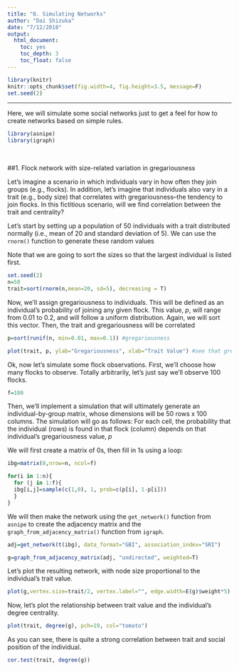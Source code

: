 ```yaml
---
title: "8. Simulating Networks"
author: "Dai Shizuka"
date: "7/12/2018"
output: 
  html_document:
    toc: yes
    toc_depth: 3
    toc_float: false
---
```



```r
library(knitr)
knitr::opts_chunk$set(fig.width=4, fig.height=3.5, message=F) 
set.seed(2)
```

----

Here, we will simulate some social networks just to get a feel for how to create networks based on simple rules. 


```r
library(asnipe)
library(igraph)
```

<br>

##1. Flock network with size-related variation in gregariousness

Let's imagine a scenario in which individuals vary in how often they join groups (e.g., flocks). In addition, let's imagine that individuals also vary in a trait (e.g., body size) that correlates with gregariousness--the tendency to join flocks. In this fictitious scenario, will we find correlation between the trait and centrality?

Let's start by setting up a population of 50 individuals with a trait distributed normally (i.e., mean of 20 and standard deviation of 5). We can use the `rnorm()` function to generate these random values

Note that we are going to sort the sizes so that the largest individual is listed first.
```r
set.seed(2)
n=50
trait=sort(rnorm(n,mean=20, sd=5), decreasing = T) 
```

Now, we'll assign gregariousness to individuals. This will be defined as an individual's probability of joining any given flock. This value, $p$, will range from 0.01 to 0.2, and will follow a uniform distribution. Again, we will sort this vector. Then, the trait and gregariousness will be correlated
```r
p=sort(runif(n, min=0.01, max=0.1)) #gregariousness

plot(trait, p, ylab="Gregariousness", xlab="Trait Value") #see that gregariousness and trait are correlated
```

Ok, now let's simulate some flock observations. First, we'll choose how many flocks to observe. Totally arbitrarily, let's just say we'll observe 100 flocks.
```r
f=100
```

Then, we'll implement a simulation that will ultimately generate an individual-by-group matrix, whose dimensions will be 50 rows x 100 columns. 
The simulation will go as follows: For each cell, the probability that the individual (rows) is found in that flock (column) depends on that individual's gregariousness value, $p$

We will first create a matrix of 0s, then fill in 1s using a loop:
```r
ibg=matrix(0,nrow=n, ncol=f)

for(i in 1:n){
  for (j in 1:f){
  ibg[i,j]=sample(c(1,0), 1, prob=c(p[i], 1-p[i]))
  }
}
```

We will then make the network using the `get_network()` function from `asnipe` to create the adjacency matrix and the `graph_from_adjacency_matrix()` function from `igraph`.
```r
adj=get_network(t(ibg), data_format="GBI", association_index="SRI")

g=graph_from_adjacency_matrix(adj, "undirected", weighted=T)
```

Let's plot the resulting network, with node size proportional to the individual's trait value.
```r
plot(g,vertex.size=trait/2, vertex.label="", edge.width=E(g)$weight*5)
```

Now, let's plot the relationship between trait value and the individual's degree centrality.
```r
plot(trait, degree(g), pch=19, col="tomato")
```

As you can see, there is quite a strong correlation between trait and social position of the individual. 

```r
cor.test(trait, degree(g))
```

